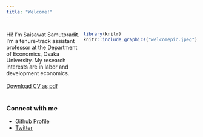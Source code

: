 ```yaml
---
title: "Welcome!"
---
```


:::: {style="display: grid; grid-template-columns: 1fr 1fr; grid-column-gap: 10px;"}

::: {}
Hi! I'm Saisawat Samutpradit. I'm a tenure-track assistant professor at the Department of Economics, Osaka University. My research interests are in labor and development economics. 
\
\
[Download CV as pdf](https://drive.google.com/file/d/1aNwUhzZ6ktJqRwqa5kiUWE5wB4l0E1Eb/view?usp=drive_link)
\
\

### Connect with me
- [Github Profile](https://github.com/s-saisw)
- [Twitter](https://twitter.com/saisawatSamut)

<!-- ### `r fontawesome::fa("bullhorn")` News -->
<!-- I'm joining CREPE as a postdoctoral researcher from May 2023! -->
:::

::: {}
```r
library(knitr)
knitr::include_graphics("welcomepic.jpeg")
```
:::

::::

